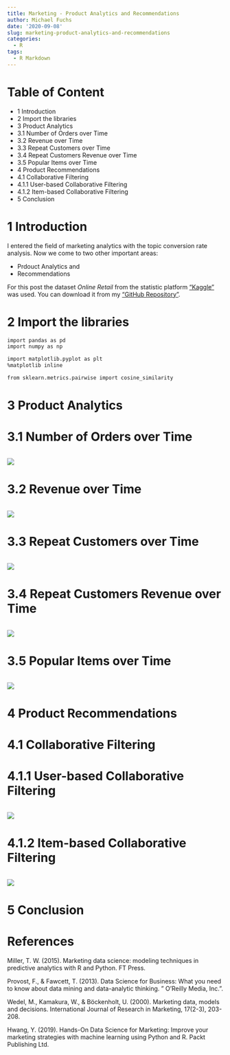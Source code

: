 ```yaml
---
title: Marketing - Product Analytics and Recommendations
author: Michael Fuchs
date: '2020-09-08'
slug: marketing-product-analytics-and-recommendations
categories:
  - R
tags:
  - R Markdown
---
```



# Table of Content

+ 1 Introduction
+ 2 Import the libraries
+ 3 Product Analytics
+ 3.1 Number of Orders over Time
+ 3.2 Revenue over Time
+ 3.3 Repeat Customers over Time
+ 3.4 Repeat Customers Revenue over Time
+ 3.5 Popular Items over Time
+ 4 Product Recommendations
+ 4.1 Collaborative Filtering
+ 4.1.1 User-based Collaborative Filtering
+ 4.1.2 Item-based Collaborative Filtering
+ 5 Conclusion



# 1 Introduction

I entered the field of marketing analytics with the topic conversion rate analysis.
Now we come to two other important areas:

+ Prdouct Analytics and
+ Recommendations


For this post the dataset *Online Retail* from the statistic platform ["Kaggle"](https://www.kaggle.com) was used. You can download it from my ["GitHub Repository"](https://github.com/MFuchs1989/Bdown-Python/tree/master/datasets).



# 2 Import the libraries

```r
import pandas as pd
import numpy as np

import matplotlib.pyplot as plt
%matplotlib inline

from sklearn.metrics.pairwise import cosine_similarity
```


# 3 Product Analytics



# 3.1 Number of Orders over Time


```r

```

![](/post/2020-09-08-marketing-product-analytics-and-recommendations_files/p81p.png)



# 3.2 Revenue over Time


```r

```

![](/post/2020-09-08-marketing-product-analytics-and-recommendations_files/p81p.png)




# 3.3 Repeat Customers over Time


```r

```

![](/post/2020-09-08-marketing-product-analytics-and-recommendations_files/p81p.png)




# 3.4 Repeat Customers Revenue over Time


```r

```

![](/post/2020-09-08-marketing-product-analytics-and-recommendations_files/p81p.png)




# 3.5 Popular Items over Time


```r

```

![](/post/2020-09-08-marketing-product-analytics-and-recommendations_files/p81p.png)





# 4 Product Recommendations
# 4.1 Collaborative Filtering
# 4.1.1 User-based Collaborative Filtering


```r

```

![](/post/2020-09-08-marketing-product-analytics-and-recommendations_files/p81p.png)





# 4.1.2 Item-based Collaborative Filtering




```r

```

![](/post/2020-09-08-marketing-product-analytics-and-recommendations_files/p81p.png)





# 5 Conclusion








# References

Miller, T. W. (2015). Marketing data science: modeling techniques in predictive analytics with R and Python. FT Press.

Provost, F., & Fawcett, T. (2013). Data Science for Business: What you need to know about data mining and data-analytic thinking. " O'Reilly Media, Inc.".

Wedel, M., Kamakura, W., & Böckenholt, U. (2000). Marketing data, models and decisions. International Journal of Research in Marketing, 17(2-3), 203-208.

Hwang, Y. (2019). Hands-On Data Science for Marketing: Improve your marketing strategies with machine learning using Python and R. Packt Publishing Ltd.






